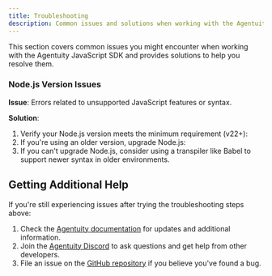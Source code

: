 ```yaml
---
title: Troubleshooting
description: Common issues and solutions when working with the Agentuity JavaScript SDK
---
```


This section covers common issues you might encounter when working with the Agentuity JavaScript SDK and provides solutions to help you resolve them.

### Node.js Version Issues

**Issue**: Errors related to unsupported JavaScript features or syntax.

**Solution**:
1. Verify your Node.js version meets the minimum requirement (v22+):
   <CLICommand command="node --version" />
2. If you're using an older version, upgrade Node.js:
   <CLICommand command="nvm install 22" />
   <CLICommand command="nvm use 22" />
3. If you can't upgrade Node.js, consider using a transpiler like Babel to support newer syntax in older environments.

## Getting Additional Help

If you're still experiencing issues after trying the troubleshooting steps above:

1. Check the [Agentuity documentation](https://agentuity.dev) for updates and additional information.
2. Join the [Agentuity Discord](https://discord.gg/agentuity) to ask questions and get help from other developers.
4. File an issue on the [GitHub repository](https://github.com/agentuity/sdk-js/issues) if you believe you've found a bug.
